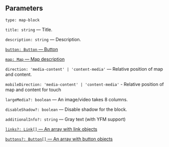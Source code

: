

<Meta of={MapStories} />
<StoryTemplate/>

## Parameters

`type: map-block`

`title: string` — Title.

`description: string` — Description.

[`button: Button` — Button](?path=/story/information--common-types&viewMode=docs#button---button)

[`map: Map` — Map description](?path=/story/components-map--y-map&viewMode=docs)

`direction: 'media-content' | 'content-media'` — Relative position of map and content.

`mobileDirection: 'media-content' | 'content-media'` - Relative position of map and content for touch

`largeMedia?: boolean` — An image/video takes 8 columns.

`disableShadow?: boolean` — Disable shadow for the block.

`additionalInfo?: string` — Gray text (with YFM support)

[`links?: Link[]` — An array with link objects](?path=/story/information--common-types&viewMode=docs#link---link)

[`buttons?: Button[]` — An array with button objects](?path=/story/information--common-types&viewMode=docs#button---button)
